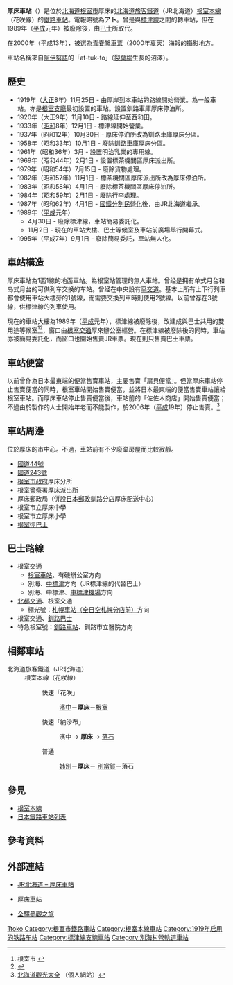 {{noteTA
|T=zh-tw:厚床車站;zh-hk:厚床站;
|1=zh-tw:厚床車站;zh-hk:厚床站;
|2=zh-tw:姉別車站;zh-hk:姉別站;
|3=zh-tw:初田牛車站;zh-hk:初田牛站;
|4=zh-tw:根室車站;zh-hk:根室站;
|5=zh-tw:札幌車站;zh-hk:札幌站;
|6=zh-tw:釧路車站;zh-hk:釧路站;
}}
{{日本車站資訊
|公司色 = #2cb431
|文字色 = 
|站名 = 厚床車站
|圖片 = File:JR Nemuro-Main-Line Attoko Station building.jpg
|pxl = 240px
|圖片說明 = 站房（2018年9月）
|日文原名 = 厚床
|平假名 = あっとこ
|羅馬拼音 = Attoko
|副站名 = 
|前一站 = [[姉別車站|姉別]]
|前一站距離 = 6.6
|後一站距離 = 15.6
|後一站 = [[別當賀車站|別當賀]]
|電報略號 = アト
|車站編號 = 
|停站路線數 = 
|所屬公司 = [[File:JR_logo_(hokkaido).svg|23px]][[北海道旅客鐵道|北海道旅客鐵道]]（JR北海道）
|所屬路線 = [[根室本線|根室本線]]（花咲線）
|距離 = 398.9
|起點站 = [[瀧川車站|瀧川]]
|所在地 = [[北海道|北海道]][[根室市|根室市]]厚床
|車站構造 = [[地面車站|地面車站]]
|月台配置 = 2面2線
|啟用年月日 = 1919年（[[大正|大正]]8年）11月25日
|廢站年月日 = 
|乘客人數 =
|上下車人次 = 20
|統計年度 = 2014年
|轉車 = 
|備註 = [[無人車站|無人車站]]
|全寬備註 = 
}}
{{日本車站資訊
|公司色 = #cccccc
|文字色 = #000000
|站名 = 厚床車站
|日文原名 = 厚床
|平假名 = あっとこ
|羅馬拼音 = Attoko
|前一站 = [[奧行臼車站|奧行臼]]
|前一站距離 = 11.5
|所屬公司 = [[File:JR_logo_(hokkaido).svg|23px]][[北海道旅客鐵道|北海道旅客鐵道]]（JR北海道）
|所屬路線 = [[標津線|標津線]]（支線）
|距離 = 47.5
|起點站 = [[中標津車站|中標津]]
|車站構造 = 地面車站
|啟用年月日 = 1933年（[[昭和|昭和]]8年）12月1日
|廢站年月日 = 1989年（[[平成|平成]]元年）4月30日
}}

'''厚床車站'''（{{jpn|j=厚床駅|hg=あっとこえき|rm=Attoko eki|f=y}}）是位於[[北海道|北海道]][[根室市|根室市]]厚床的[[北海道旅客鐵道|北海道旅客鐵道]]（JR北海道）[[根室本線|根室本線]]（花咲線）的[[鐵路車站|鐵路車站]]。電報略號為'''アト'''。曾是與[[標津線|標津線]]之間的轉車站，但在1989年（[[平成|平成]]元年）被廢除後，由[[巴士|巴士]]所取代。

在2000年（平成13年），被選為[[青春18車票|青春18車票]]（2000年夏天）海報的攝影地方。

車站名稱來自[[阿伊努語|阿伊努語]]的「at-tuk-to」（[[裂葉榆|裂葉榆]]生長的沼澤）。

== 歷史 ==
* 1919年（[[大正|大正]]8年）11月25日 - 由厚岸到本車站的路線開始營業。為一般車站。亦是[[根室振興局|根室支廳]]最初設置的車站。設置釧路車庫厚床停泊所。
* 1920年（大正9年）11月10日 - 路線延伸至西和田。
* 1933年（[[昭和|昭和]]8年）12月1日 - 標津線開始營業。
* 1937年（昭和12年）10月30日 - 厚床停泊所改為釧路車庫厚床分區。
* 1958年（昭和33年）10月1日 - 廢除釧路車庫厚床分區。
* 1961年（昭和36年）3月 - 設置明治乳業的專用線。
* 1969年（昭和44年）2月1日 - 設置標茶機關區厚床派出所。
* 1979年（昭和54年）7月15日 - 廢除貨物處理。
* 1982年（昭和57年）11月1日 - 標茶機關區厚床派出所改為厚床停泊所。
* 1983年（昭和58年）4月1日 - 廢除標茶機關區厚床停泊所。
* 1984年（昭和59年）2月1日 - 廢除行李處理。
* 1987年（昭和62年）4月1日 - [[國鐵分割民營化|國鐵分割民營化]]後，由JR北海道繼承。
* 1989年（[[平成|平成]]元年）
** 4月30日 - 廢除標津線，車站簡易委託化。
** 11月2日 - 現在的車站大樓、巴士等候室及車站前廣場舉行開幕式。
* 1995年（平成7年）9月1日 - 廢除簡易委託，車站無人化。

== 車站構造 ==
厚床車站為1面1線的地面車站。為根室站管理的無人車站。曾经是拥有单式月台和岛式月台的可供列车交换的车站。曾经在中央設有[[平交道|平交道]]。基本上所有上下行列車都會使用車站大樓旁的1號線，而需要交換列車時則使用2號線。以前曾存在3號線，供標津線的列車使用。

現在的車站大樓為1989年（[[平成|平成]]元年），標津線被廢除後，改建成與巴士共用的雙用途等候室<ref>根室市 {{PDFlink|[http://www.city.nemuro.hokkaido.jp/dcitynd.nsf/0/735086ed1b6a507b492570930028b203/$FILE/nenpo.pdf 根室市的歷史]}}</ref><ref>{{Cite web |url=http://photodb.hokkaido-np.co.jp/detail/0090358601 |title=北海道照片（圖片來自北海道新聞社資料庫） |access-date=2011-01-23 |archive-url=https://web.archive.org/web/20140320214938/http://photodb.hokkaido-np.co.jp/detail/0090358601 |archive-date=2014-03-20 |dead-url=yes }}</ref>，窗口由[[根室交通|根室交通]]厚來辦公室經營。在標津線被廢除後的同時，車站亦被簡易委託化，而窗口也開始售賣JR車票。現在則只售賣巴士車票。

== 車站便當 ==
以前曾作為日本最東端的便當售賣車站，主要售賣「扇貝便當」。但當厚床車站停止售賣便當的同時，根室車站開始售賣便當，並將日本最東端的便當售賣車站讓給根室車站。而厚床車站停止售賣便當後，車站前的「佐佐木商店」開始售賣便當；不過由於製作的人士開始年老而不能製作，於2006年（[[平成|平成]]19年）停止售賣。<ref>[http://www.onitoge.org/ryokou/060722/2.htm 北海道觀光大全] {{Wayback|url=http://www.onitoge.org/ryokou/060722/2.htm |date=20160304140803 }}（個人網站）</ref>

== 車站周邊 ==
位於厚床的市中心。不過，車站前有不少廢棄房屋而比較寂靜。
* [[國道44號|國道44號]]
* [[國道243號|國道243號]]
* [[根室市政府|根室市政府]]厚床分所
* [[根室警察署|根室警察署]]厚床派出所
* 厚床郵政局（併設[[日本郵政|日本郵政]]釧路分店厚床配送中心）
* 根室市立厚床中學
* 根室市立厚床小學
* [[根室徑巴士|根室徑巴士]]

== 巴士路線 ==
* [[根室交通|根室交通]]
** [[根室車站|根室車站]]、有磯辦公室方向
** 別海、[[中標津車站|中標津]]方向（JR標津線的代替巴士）
** 別海、中標津、[[中標津機場|中標津機場]]方向
* [[北都交通_(北海道)|北都交通]]、根室交通
** 極光號：[[札幌車站巴士總站|札幌車站（全日空札幌分店前）]]方向
* 根室交通、[[釧路巴士|釧路巴士]]
* 特急根室號：[[釧路車站|釧路車站]]、釧路市立醫院方向

== 相鄰車站 ==
; 北海道旅客鐵道（JR北海道）
: 根室本線（花咲線）
:: 快速「花咲」
::: [[濱中站|濱中]]－'''厚床'''－[[根室站|根室]]
:: 快速「納沙布」
::: 濱中 → '''厚床''' → [[落石站|落石]]
:: 普通
::: [[姉別站|姉別]]－'''厚床'''－ [[別當賀站|別當賀]]－落石

== 參見 ==
* [[根室本線|根室本線]]
* [[日本鐵路車站列表|日本鐵路車站列表]]

== 參考資料 ==
{{reflist}}

== 外部連結 ==
* {{ja}}[http://www.jrhokkaido.co.jp/network/station/station.html#4438 JR北海道 – 厚床車站]{{Wayback|url=http://www.jrhokkaido.co.jp/network/station/station.html#4438 |date=20190202042725 }}
* {{ja}}[http://www.mapion.co.jp/station/ST20002/ 厚床車站] {{Wayback|url=http://www.mapion.co.jp/station/ST20002/ |date=20191129070850 }}
* {{ja}}[http://www.tsuchibuta.com/jr-hokkaido/nemuroline/60attoko/60attoko.htm 全驛參觀之旅] {{Wayback|url=http://www.tsuchibuta.com/jr-hokkaido/nemuroline/60attoko/60attoko.htm |date=20190810150554 }}

{{根室本線3}}
{{標津線}}
{{DEFAULTSORT:Attoko}}
[[Category:日本鐵路車站_A|Ttoko]]
[[Category:根室市鐵路車站|Category:根室市鐵路車站]]
[[Category:根室本線車站|Category:根室本線車站]]
[[Category:1919年启用的铁路车站|Category:1919年启用的铁路车站]]
[[Category:標津線支線車站|Category:標津線支線車站]]
[[Category:別海村營軌道車站|Category:別海村營軌道車站]]